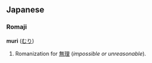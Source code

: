 == Japanese ==
=== Romaji ===
'''muri''' ([[むり]])

# Romanization for [[無理]] (''impossible or unreasonable'').